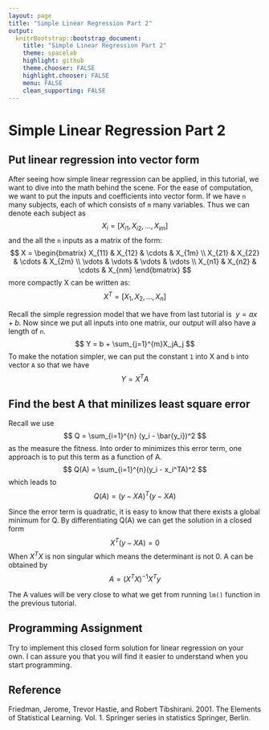 ```yaml
---
layout: page
title: "Simple Linear Regression Part 2"
output: 
  knitrBootstrap::bootstrap_document:
    title: "Simple Linear Regression Part 2"
    theme: spacelab
    highlight: github
    theme.chooser: FALSE
    highlight.chooser: FALSE
    menu: FALSE
    clean_supporting: FALSE
---
```

# Simple Linear Regression Part 2
## Put linear regression into vector form 
After seeing how simple linear regression can be applied, in this tutorial, we want to dive into the math behind the scene. For the ease of computation, we want to put the inputs and coefficients into vector form. If we have `n` many subjects, each of which consists of `m` many variables. Thus we can denote each subject as $$ X_i = [X_{i1}, X_{i2}, \dots, X_{im}]$$ and the all the `n` inputs as a matrix of the form:
$$ X = \begin{bmatrix}
X_{11} & X_{12} &  \cdots & X_{1m} \\
X_{21} & X_{22} & \cdots & X_{2m} \\
\vdots & \vdots & \vdots & \vdots \\
X_{n1} & X_{n2} & \cdots & X_{nm}
\end{bmatrix}
$$
more compactly X can be written as:
$$ X^T = [X_1, X_2, \dots, X_n]$$ 

Recall the simple regression model that we have from last tutorial is $\ y = ax + b$. Now since we put all inputs into one matrix, our output will also have a length of `n`.
$$ Y = b + \sum_{j=1}^{m}X_jA_j $$
To make the notation simpler, we can put the constant `1` into X and `b` into vector `A` so that we have $$ Y = X^TA $$

## Find the best A that minilizes least square error  
Recall we use 
$$ Q = \sum_{i=1}^{n} (y_i - \bar{y_i})^2 $$ as the measure the fitness. Into order to minimizes this error term, one approach is to put this term as a function of A.
$$ Q(A) = \sum_{i=1}^{n}(y_i - x_i^TA)^2 $$ which leads to
$$ Q(A) = (y - XA)^T(y - XA) $$

Since the error term is quadratic, it is easy to know that there exists a global minimum for Q. By differentiating Q(A) we can get the solution in a closed form 
$$ X^T(y- XA) = 0 $$
When $X^TX$ is non singular which means the determinant is not 0. A can be obtained by
$$ A = (X^TX)^{-1}X^Ty $$

The A values will be very close to what we get from running `lm()` function in the previous tutorial. 

## Programming Assignment 
Try to implement this closed form solution for linear regression on your own. I can assure you that you will find it easier to understand when you start programming.

## Reference
Friedman, Jerome, Trevor Hastie, and Robert Tibshirani. 2001. The Elements of Statistical Learning. Vol. 1. Springer series in statistics Springer, Berlin.